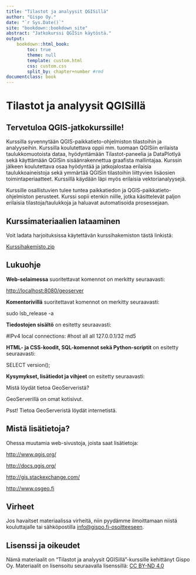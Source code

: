 ```yaml
---
title: "Tilastot ja analyysit QGISillä"
author: "Gispo Oy."
date: "`r Sys.Date()`"
site: "bookdown::bookdown_site"
abstract: "Jatkokurssi QGISin käytöstä."
output:
    bookdown::html_book:
        toc: true
        theme: null
        template: custom.html
        css: custom.css
        split_by: chapter+number #rmd
documentclass: book
---
```


<!-- Harjoitukset -->

# Tilastot ja analyysit QGISillä

## Tervetuloa QGIS-jatkokurssille!

Kurssilla syvennytään QGIS-paikkatieto-ohjelmiston tilastoihin ja analyyseihin. Kurssilla koulutettava oppii mm. tuomaan QGISiin erilaista taulukkomuotoista dataa, hyödyntämään Tilastot-paneelia ja DataPlotlyä sekä käyttämään QGISin sisäänrakennettua graafista mallintajaa. Kurssin jälkeen koulutettava osaa hyödyntää ja jatkojalostaa erilaisia taulukkoaineistoja sekä ymmärtää QGISin tilastoihin liittyvien lisäosien toimintaperiaatteet. Kurssillä käydään läpi myös erilaisia vektorianalyysejä. 

Kurssille osallistuvien tulee tuntea paikkatiedon ja QGIS-paikkatieto-ohjelmiston perusteet. Kurssi sopii etenkin niille, jotka käsittelevät paljon erilaisia tilastoja/taulukkoja ja haluavat automatisoida prosessejaan. 

## Kurssimateriaalien lataaminen

Voit ladata harjoituksissa käytettävän kurssihakemiston tästä linkistä:

::: note-box
[Kurssihakemisto.zip](https://drive.google.com/uc?id=1bzHWPauYUZq_pju6hPMRWGHA8Uv26gVp&export=download)
:::

## Lukuohje

**Web-selaimessa** suoritettavat komennot on merkitty seuraavasti:

::: note-box
<http://localhost:8080/geoserver>
:::

**Komentorivillä** suoritettavat komennot on merkitty seuraavasti:

::: commandline-box
sudo lsb_release -a
:::

**Tiedostojen sisältö** on esitetty seuraavasti:

::: file-content-box
#IPv4 local connections: #host all all 127.0.0.1/32 md5
:::

**HTML- ja CSS-koodit, SQL-komennot sekä Python-scriptit** on esitetty seuraavasti:

::: code-box
SELECT version();
:::

**Kysymykset, lisätiedot ja vihjeet** on esitetty seuraavasti:

::: hint-box
Mistä löydät tietoa GeoServeristä?

GeoServerillä on omat kotisivut.

Psst! Tietoa GeoServeristä löydät internetistä.
:::

## Mistä lisätietoja?

Ohessa muutamia web-sivustoja, joista saat lisätietoja:

::: note-box
<http://www.qgis.org/>
:::

::: note-box
<http://docs.qgis.org/>
:::

::: note-box
<http://gis.stackexchange.com/>
:::

::: note-box
<http://www.osgeo.fi>
:::

## Virheet

Jos havaitset materiaalissa virheitä, niin pyydämme ilmoittamaan niistä kouluttajalle tai sähköpostilla [info\@gispo.fi-osoitteeseen](mailto:info@gispo.fi-osoitteeseen){.email}.

## Lisenssi ja oikeudet

Nämä materiaalit on "Tilastot ja analyysit QGISillä"-kurssille kehittänyt Gispo Oy. Materiaalit on lisensoitu seuraavalla lisenssillä: [CC BY-ND 4.0](https://creativecommons.org/licenses/by-nd/4.0/)
